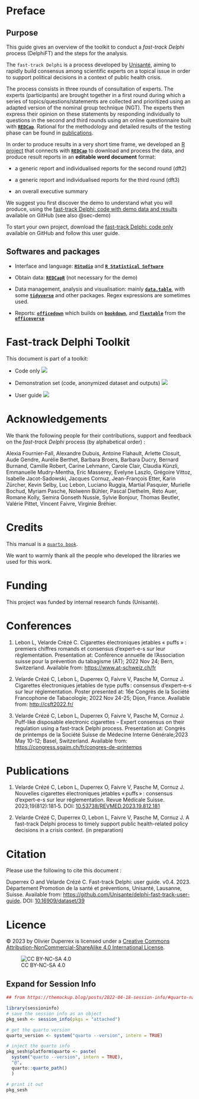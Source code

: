 # Preface {#sec-preface .unnumbered}

## Purpose {#sec-purpose .unnumbered}

This guide gives an overview of the toolkit to conduct a *fast-track Delphi* process (DelphiFT) and the steps for the analysis.

::: callout-note
The `fast-track Delphi` is a process developed by [Unisanté](https://www.unisante.ch/), aiming to rapidly build consensus among scientific experts on a topical issue in order to support political decisions in a context of public health crisis.

The process consists in three rounds of consultation of experts. The experts (participants) are brought together in a first round during which a series of topics/questions/statements are collected and prioritized using an adapted version of the nominal group technique (NGT). The experts then express their opinion on these statements by responding individually to questions in the second and third rounds using an online questionnaire built with [**`REDCap`**](https://projectredcap.org/). Rational for the methodology and detailed results of the testing phase can be found in [publications](#sec-publications).

In order to produce results in a very short time frame, we developed an [R project](https://r4ds.had.co.nz/workflow-projects.html) that connects with [**`REDCap`**](https://projectredcap.org/) to download and process the data, and produce result reports in an **editable word document** format:

-   a generic report and individualised reports for the second round (dft2)

-   a generic report and individualised reports for the third round (dft3)

-   an overall executive summary
:::

We suggest you first discover the demo to understand what you will produce, using the [fast-track Delphi: code with demo data and results](https://github.com/Unisante/delphi-fast-track-demo) available on GitHub (see also @sec-demo)

To start your own project, download the [fast-track Delphi: code only](https://github.com/Unisante/delphi-fast-track) available on GitHub and follow this user guide.

## Softwares and packages {#sec-software-and-packages}

-   Interface and language: [**`RStudio`**](https://www.rstudio.com/) and [**`R Statistical Software`**](https://www.r-project.org/)

-   Obtain data: [**`REDCapR`**](https://ouhscbbmc.github.io/REDCapR/) (not necessary for the demo)

-   Data management, analysis and visualisation: mainly [**`data.table`**](https://rdatatable.gitlab.io/data.table/), with some [**`tidyverse`**](https://www.tidyverse.org/) and other packages. Regex expressions are sometimes used.

-   Reports: [**`officedown`**](https://ardata-fr.github.io/officeverse/officedown-for-word.html) which builds on [**`bookdown`**](https://pkgs.rstudio.com/bookdown/), and [**`flextable`**](https://davidgohel.github.io/flextable/) from the [**`officeverse`**](https://ardata-fr.github.io/officeverse/index.html)

# Fast-track Delphi Toolkit

This document is part of a toolkit:

-   Code only [![](https://img.shields.io/badge/doi-10.16909/dataset/40-blue.svg)](https://doi.org/10.16909/dataset/40)

-   Demonstration set (code, anonymized dataset and outputs) [![](https://img.shields.io/badge/doi-10.16909/dataset/41-blue.svg)](https://doi.org/10.16909/dataset/41)

-   User guide [![](https://img.shields.io/badge/doi-10.16909/dataset/39-blue.svg)](https://doi.org/10.16909/dataset/39)

# Acknowledgements {#sec-acknowledgements}

We thank the following people for their contributions, support and feedback on the *fast-track Delphi* process (by alphabetical order) :

Alexia Fournier-Fall, Alexandre Dubuis, Antoine Flahault, Arlette Closuit, Aude Gendre, Aurélie Berthet, Barbara Broers, Barbara Ducry, Bernard Burnand, Camille Robert, Carine Lehmann, Carole Clair, Claudia Künzli, Emmanuelle Mudry-Mentha, Eric Masserey, Evelyne Laszlo, Grégoire Vittoz, Isabelle Jacot-Sadowski, Jacques Cornuz, Jean-François Etter, Karin Zürcher, Kevin Selby, Luc Lebon, Luciano Ruggia, Martial Pasquier, Murielle Bochud, Myriam Pasche, Nolwenn Bühler, Pascal Diethelm, Reto Auer, Romane Kolly, Semira Gonseth Nussle, Sylvie Bonjour, Thomas Beutler, Valérie Pittet, Vincent Faivre, Virginie Bréhier.

# Credits {#sec-credits}

This manual is a [`quarto book`](https://quarto.org/docs/books/).

We want to warmly thank all the people who developed the libraries we used for this work.

# Funding {#sec-funding}

This project was funded by internal research funds (Unisanté).

# Conferences {#sec-publications}

1.  Lebon L, Velarde Crézé C. Cigarettes électroniques jetables « puffs » : premiers chiffres romands et consensus d'expert-e-s sur leur règlementation. Presentation at: Conférence annuelle de l'Association suisse pour la prévention du tabagisme (AT); 2022 Nov 24; Bern, Switzerland. Available from: <https://www.at-schweiz.ch/fr>

2.  Velarde Crézé C, Lebon L, Duperrex O, Faivre V, Pasche M, Cornuz J. Cigarettes électroniques jetables de type puffs : consensus d'expert-e-s sur leur réglementation. Poster presented at: 16e Congrès de la Société Francophone de Tabacologie; 2022 Nov 24-25; Dijon, France. Available from: <http://csft2022.fr/>

3.  Velarde Crézé C, Lebon L, Duperrex O, Faivre V, Pasche M, Cornuz J. Puff-like disposable electronic cigarettes -- Expert consensus on their regulation using a fast-track Delphi process. Presentation at: Congrès de printemps de la Société Suisse de Médecine Interne Générale;2023 May 10-12; Basel, Switzerland. Available from: <https://congress.sgaim.ch/fr/congres-de-printemps>

# Publications

1.  Velarde Crézé C, Lebon L, Duperrex O, Faivre V, Pasche M, Cornuz J. Nouvelles cigarettes électroniques jetables « puffs » : consensus d'expert-e-s sur leur réglementation. Revue Médicale Suisse. 2023;19(812):181‑5. DOI: [10.53738/REVMED.2023.19.812.181](https://doi.org/10.53738/revmed.2023.19.812.181)

2.  Velarde Crézé C, Duperrex O, Lebon L, Faivre V, Pasche M, Cornuz J. A fast-track Delphi process to timely support public health-related policy decisions in a crisis context. (in preparation)

# Citation {#sec-citation}

Please use the following to cite this document :

Duperrex O and Velarde Crézé C. Fast-track Delphi: user guide. v0.4. 2023. Département Promotion de la santé et préventions, Unisanté, Lausanne, Suisse. Available from: <https://github.com/Unisante/delphi-fast-track-user-guide>. DOI: [10.16909/dataset/39](https://doi.org/10.16909/dataset/39)

# Licence {#sec-licence}

© 2023 by Olivier Duperrex is licensed under a [Creative Commons Attribution-NonCommercial-ShareAlike 4.0 International License](http://creativecommons.org/licenses/by-nc-sa/4.0/).

![CC BY-NC-SA 4.0](https://licensebuttons.net/l/by-nc-sa/4.0/88x31.png){fig-align="left"}


:::{.callout-tip collapse="true"}
## Expand for Session Info
```r
## from https://themockup.blog/posts/2022-04-18-session-info/#quarto-native-callouts

library(sessioninfo)
# save the session info as an object
pkg_sesh <- session_info(pkgs = "attached")

# get the quarto version
quarto_version <- system("quarto --version", intern = TRUE)

# inject the quarto info
pkg_sesh$platform$quarto <- paste(
  system("quarto --version", intern = TRUE), 
  "@", 
  quarto::quarto_path()
  )

# print it out
pkg_sesh
```
:::
